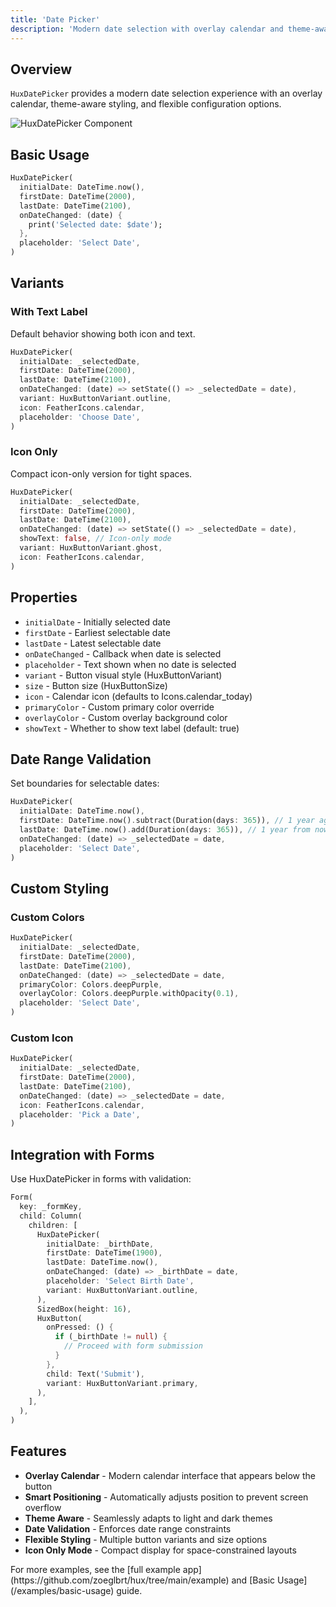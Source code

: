 ```yaml
---
title: 'Date Picker'
description: 'Modern date selection with overlay calendar and theme-aware styling'
---
```


## Overview

`HuxDatePicker` provides a modern date selection experience with an overlay calendar, theme-aware styling, and flexible configuration options.

![HuxDatePicker Component](/images/hux-date-picker.png)

## Basic Usage

```dart
HuxDatePicker(
  initialDate: DateTime.now(),
  firstDate: DateTime(2000),
  lastDate: DateTime(2100),
  onDateChanged: (date) {
    print('Selected date: $date');
  },
  placeholder: 'Select Date',
)
```

## Variants

### With Text Label
Default behavior showing both icon and text.

```dart
HuxDatePicker(
  initialDate: _selectedDate,
  firstDate: DateTime(2000),
  lastDate: DateTime(2100),
  onDateChanged: (date) => setState(() => _selectedDate = date),
  variant: HuxButtonVariant.outline,
  icon: FeatherIcons.calendar,
  placeholder: 'Choose Date',
)
```

### Icon Only
Compact icon-only version for tight spaces.

```dart
HuxDatePicker(
  initialDate: _selectedDate,
  firstDate: DateTime(2000),
  lastDate: DateTime(2100),
  onDateChanged: (date) => setState(() => _selectedDate = date),
  showText: false, // Icon-only mode
  variant: HuxButtonVariant.ghost,
  icon: FeatherIcons.calendar,
)
```

## Properties

- `initialDate` - Initially selected date
- `firstDate` - Earliest selectable date
- `lastDate` - Latest selectable date
- `onDateChanged` - Callback when date is selected
- `placeholder` - Text shown when no date is selected
- `variant` - Button visual style (HuxButtonVariant)
- `size` - Button size (HuxButtonSize)
- `icon` - Calendar icon (defaults to Icons.calendar_today)
- `primaryColor` - Custom primary color override
- `overlayColor` - Custom overlay background color
- `showText` - Whether to show text label (default: true)

## Date Range Validation

Set boundaries for selectable dates:

```dart
HuxDatePicker(
  initialDate: DateTime.now(),
  firstDate: DateTime.now().subtract(Duration(days: 365)), // 1 year ago
  lastDate: DateTime.now().add(Duration(days: 365)), // 1 year from now
  onDateChanged: (date) => _selectedDate = date,
  placeholder: 'Select Date',
)
```

## Custom Styling

### Custom Colors
```dart
HuxDatePicker(
  initialDate: _selectedDate,
  firstDate: DateTime(2000),
  lastDate: DateTime(2100),
  onDateChanged: (date) => _selectedDate = date,
  primaryColor: Colors.deepPurple,
  overlayColor: Colors.deepPurple.withOpacity(0.1),
  placeholder: 'Select Date',
)
```

### Custom Icon
```dart
HuxDatePicker(
  initialDate: _selectedDate,
  firstDate: DateTime(2000),
  lastDate: DateTime(2100),
  onDateChanged: (date) => _selectedDate = date,
  icon: FeatherIcons.calendar,
  placeholder: 'Pick a Date',
)
```

## Integration with Forms

Use HuxDatePicker in forms with validation:

```dart
Form(
  key: _formKey,
  child: Column(
    children: [
      HuxDatePicker(
        initialDate: _birthDate,
        firstDate: DateTime(1900),
        lastDate: DateTime.now(),
        onDateChanged: (date) => _birthDate = date,
        placeholder: 'Select Birth Date',
        variant: HuxButtonVariant.outline,
      ),
      SizedBox(height: 16),
      HuxButton(
        onPressed: () {
          if (_birthDate != null) {
            // Proceed with form submission
          }
        },
        child: Text('Submit'),
        variant: HuxButtonVariant.primary,
      ),
    ],
  ),
)
```

## Features

- **Overlay Calendar** - Modern calendar interface that appears below the button
- **Smart Positioning** - Automatically adjusts position to prevent screen overflow
- **Theme Aware** - Seamlessly adapts to light and dark themes
- **Date Validation** - Enforces date range constraints
- **Flexible Styling** - Multiple button variants and size options
- **Icon Only Mode** - Compact display for space-constrained layouts

<Note>
  For more examples, see the [full example app](https://github.com/zoeglbrt/hux/tree/main/example) and [Basic Usage](/examples/basic-usage) guide.
</Note>
